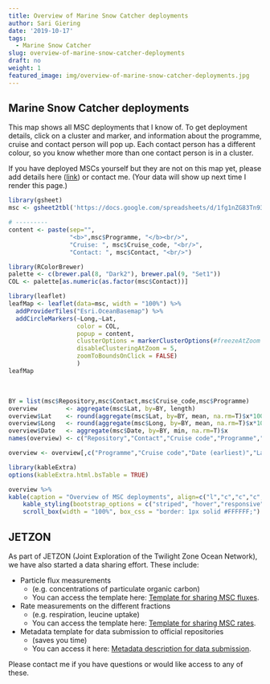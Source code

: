 ```yaml
---
title: Overview of Marine Snow Catcher deployments
author: Sari Giering
date: '2019-10-17'
tags:
  - Marine Snow Catcher
slug: overview-of-marine-snow-catcher-deployments
draft: no
weight: 1
featured_image: img/overview-of-marine-snow-catcher-deployments.jpg
---
```


## Marine Snow Catcher deployments
This map shows all MSC deployments that I know of. To get deployment details, click on a cluster and marker, and information about the programme, cruise and contact person will pop up. Each contact person has a different colour, so you know whether more than one contact person is in a cluster.

If you have deployed MSCs yourself but they are not on this map yet, please add details here (<a class="link" href="https://docs.google.com/spreadsheets/d/1fg1nZG83Tn93oL3YvKCVMqvsX5Xo9Vz4532BX9BK4wQ/edit#gid=0" target="_blank">link</a>)
or contact me. (Your data will show up next time I render this page.)

```R
library(gsheet)
msc <- gsheet2tbl('https://docs.google.com/spreadsheets/d/1fg1nZG83Tn93oL3YvKCVMqvsX5Xo9Vz4532BX9BK4wQ/edit?usp=sharing')

# ---------
content <- paste(sep="",
                 "<b>",msc$Programme, "</b><br/>",
                 "Cruise: ", msc$Cruise_code, "<br/>",
                 "Contact: ", msc$Contact, "<br/>")

library(RColorBrewer)
palette <- c(brewer.pal(8, "Dark2"), brewer.pal(9, "Set1"))
COL <- palette[as.numeric(as.factor(msc$Contact))]

library(leaflet)
leafMap <- leaflet(data=msc, width = "100%") %>% 
  addProviderTiles("Esri.OceanBasemap") %>%
  addCircleMarkers(~Long,~Lat,
                   color = COL,
                   popup = content,
                   clusterOptions = markerClusterOptions(#freezeAtZoom = 5,
                   disableClusteringAtZoom = 5,
                   zoomToBoundsOnClick = FALSE)
                   )
leafMap
```
<br>

```r
BY = list(msc$Repository,msc$Contact,msc$Cruise_code,msc$Programme)
overview        <- aggregate(msc$Lat, by=BY, length)
overview$Lat    <- round(aggregate(msc$Lat, by=BY, mean, na.rm=T)$x*100)/100
overview$Long   <- round(aggregate(msc$Long, by=BY, mean, na.rm=T)$x*100)/100
overview$Date   <- aggregate(msc$Date, by=BY, min, na.rm=T)$x
names(overview) <- c("Repository","Contact","Cruise code","Programme","Deployments","Lat","Long","Date (earliest)")

overview <- overview[,c("Programme","Cruise code","Date (earliest)","Lat","Long","Deployments","Contact","Repository")]

library(kableExtra)
options(kableExtra.html.bsTable = TRUE)

overview %>%
kable(caption = "Overview of MSC deployments", align=c("l","c","c","c","c","c","l")) %>%
    kable_styling(bootstrap_options = c("striped", "hover","responsive"), font_size = 11) %>%
    scroll_box(width = "100%", box_css = "border: 1px solid #FFFFFF;")
```

## JETZON
As part of JETZON (Joint Exploration of the Twilight Zone Ocean Network), we have also started a data sharing effort. These include:

* Particle flux measurements
    + (e.g. concentrations of particulate organic carbon)
    + You can access the template here: <a class="link" href="https://docs.google.com/spreadsheets/d/1fQ5fqvTcZYfcX8mGnwlnGQx4LchEKVm9pwi8yioMaD0/edit?usp=sharing" target="_blank">Template for sharing MSC fluxes</a>.
    
* Rate measurements on the different fractions 
    + (e.g. respiration, leucine uptake)
    + You can access the template here: <a class="link" href="https://docs.google.com/spreadsheets/d/1VgG9rad8LFj-kzUH7gIE3fAw4oIVst1yqUDLCKdu2ds/edit?usp=sharing" target="_blank">Template for sharing MSC rates</a>.
  
* Metadata template for data submission to official repositories 
    + (saves you time)
    + You can access it here: <a class="link" href="https://docs.google.com/document/d/1N-PONTo3DERYcYueclHjDLagidrxCOJV2COdXmzO4BU/edit?usp=sharing" target="_blank">Metadata description for data submission</a>.

Please contact me if you have questions or would like access to any of these.
